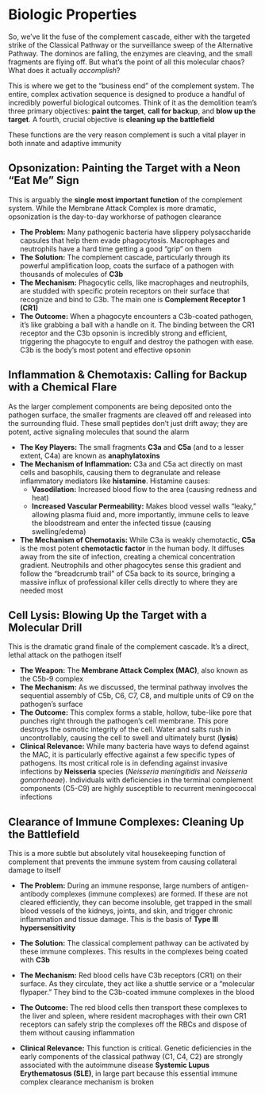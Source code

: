 # Biologic Properties {-}

So, we've lit the fuse of the complement cascade, either with the targeted strike of the Classical Pathway or the surveillance sweep of the Alternative Pathway. The dominos are falling, the enzymes are cleaving, and the small fragments are flying off. But what's the point of all this molecular chaos? What does it actually *accomplish*?

This is where we get to the "business end" of the complement system. The entire, complex activation sequence is designed to produce a handful of incredibly powerful biological outcomes. Think of it as the demolition team's three primary objectives: **paint the target**, **call for backup**, and **blow up the target**. A fourth, crucial objective is **cleaning up the battlefield**

These functions are the very reason complement is such a vital player in both innate and adaptive immunity

## **Opsonization: Painting the Target with a Neon "Eat Me" Sign** {-}

This is arguably the **single most important function** of the complement system. While the Membrane Attack Complex is more dramatic, opsonization is the day-to-day workhorse of pathogen clearance

*   **The Problem:** Many pathogenic bacteria have slippery polysaccharide capsules that help them evade phagocytosis. Macrophages and neutrophils have a hard time getting a good "grip" on them
*   **The Solution:** The complement cascade, particularly through its powerful amplification loop, coats the surface of a pathogen with thousands of molecules of **C3b**
*   **The Mechanism:** Phagocytic cells, like macrophages and neutrophils, are studded with specific protein receptors on their surface that recognize and bind to C3b. The main one is **Complement Receptor 1 (CR1)**
*   **The Outcome:** When a phagocyte encounters a C3b-coated pathogen, it's like grabbing a ball with a handle on it. The binding between the CR1 receptor and the C3b opsonin is incredibly strong and efficient, triggering the phagocyte to engulf and destroy the pathogen with ease. C3b is the body's most potent and effective opsonin

## **Inflammation & Chemotaxis: Calling for Backup with a Chemical Flare** {-}

As the larger complement components are being deposited onto the pathogen surface, the smaller fragments are cleaved off and released into the surrounding fluid. These small peptides don't just drift away; they are potent, active signaling molecules that sound the alarm

*   **The Key Players:** The small fragments **C3a** and **C5a** (and to a lesser extent, C4a) are known as **anaphylatoxins**
*   **The Mechanism of Inflammation:** C3a and C5a act directly on mast cells and basophils, causing them to degranulate and release inflammatory mediators like **histamine**. Histamine causes:
    *   **Vasodilation:** Increased blood flow to the area (causing redness and heat)
    *   **Increased Vascular Permeability:** Makes blood vessel walls "leaky," allowing plasma fluid and, more importantly, immune cells to leave the bloodstream and enter the infected tissue (causing swelling/edema)
*   **The Mechanism of Chemotaxis:** While C3a is weakly chemotactic, **C5a** is the most potent **chemotactic factor** in the human body. It diffuses away from the site of infection, creating a chemical concentration gradient. Neutrophils and other phagocytes sense this gradient and follow the "breadcrumb trail" of C5a back to its source, bringing a massive influx of professional killer cells directly to where they are needed most

## **Cell Lysis: Blowing Up the Target with a Molecular Drill** {-}

This is the dramatic grand finale of the complement cascade. It's a direct, lethal attack on the pathogen itself

*   **The Weapon:** The **Membrane Attack Complex (MAC)**, also known as the C5b-9 complex
*   **The Mechanism:** As we discussed, the terminal pathway involves the sequential assembly of C5b, C6, C7, C8, and multiple units of C9 on the pathogen's surface
*   **The Outcome:** This complex forms a stable, hollow, tube-like pore that punches right through the pathogen's cell membrane. This pore destroys the osmotic integrity of the cell. Water and salts rush in uncontrollably, causing the cell to swell and ultimately burst (**lysis**)
*   **Clinical Relevance:** While many bacteria have ways to defend against the MAC, it is particularly effective against a few specific types of pathogens. Its most critical role is in defending against invasive infections by **Neisseria** species (*Neisseria meningitidis* and *Neisseria gonorrhoeae*). Individuals with deficiencies in the terminal complement components (C5-C9) are highly susceptible to recurrent meningococcal infections

## **Clearance of Immune Complexes: Cleaning Up the Battlefield** {-}

This is a more subtle but absolutely vital housekeeping function of complement that prevents the immune system from causing collateral damage to itself

*   **The Problem:** During an immune response, large numbers of antigen-antibody complexes (immune complexes) are formed. If these are not cleared efficiently, they can become insoluble, get trapped in the small blood vessels of the kidneys, joints, and skin, and trigger chronic inflammation and tissue damage. This is the basis of **Type III hypersensitivity**
*   **The Solution:** The classical complement pathway can be activated by these immune complexes. This results in the complexes being coated with **C3b**
*   **The Mechanism:** Red blood cells have C3b receptors (CR1) on their surface. As they circulate, they act like a shuttle service or a "molecular flypaper." They bind to the C3b-coated immune complexes in the blood
*   **The Outcome:** The red blood cells then transport these complexes to the liver and spleen, where resident macrophages with their own CR1 receptors can safely strip the complexes off the RBCs and dispose of them without causing inflammation

*   **Clinical Relevance:** This function is critical. Genetic deficiencies in the early components of the classical pathway (C1, C4, C2) are strongly associated with the autoimmune disease **Systemic Lupus Erythematosus (SLE)**, in large part because this essential immune complex clearance mechanism is broken
